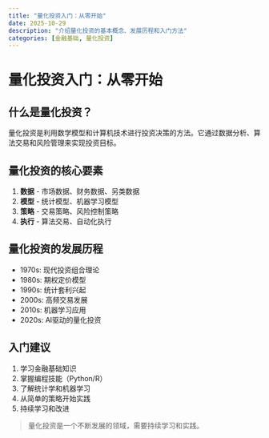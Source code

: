 ```yaml
---
title: "量化投资入门：从零开始"
date: 2025-10-29
description: "介绍量化投资的基本概念、发展历程和入门方法"
categories: [金融基础, 量化投资]
---
```


# 量化投资入门：从零开始

## 什么是量化投资？

量化投资是利用数学模型和计算机技术进行投资决策的方法。它通过数据分析、算法交易和风险管理来实现投资目标。

## 量化投资的核心要素

1. **数据** - 市场数据、财务数据、另类数据
2. **模型** - 统计模型、机器学习模型
3. **策略** - 交易策略、风险控制策略
4. **执行** - 算法交易、自动化执行

## 量化投资的发展历程

- 1970s: 现代投资组合理论
- 1980s: 期权定价模型
- 1990s: 统计套利兴起
- 2000s: 高频交易发展
- 2010s: 机器学习应用
- 2020s: AI驱动的量化投资

## 入门建议

1. 学习金融基础知识
2. 掌握编程技能（Python/R）
3. 了解统计学和机器学习
4. 从简单的策略开始实践
5. 持续学习和改进

> 量化投资是一个不断发展的领域，需要持续学习和实践。
